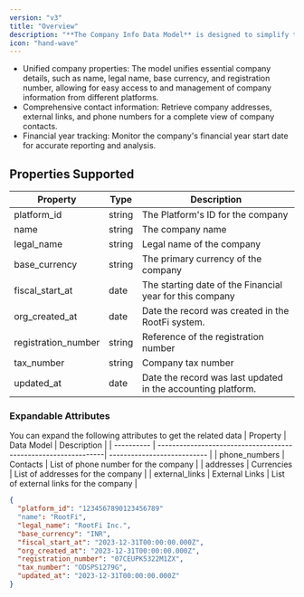 ```yaml
---
version: "v3"
title: "Overview"
description: "**The Company Info Data Model** is designed to simplify the management and retrieval of company-related information across various accounting platforms. "
icon: "hand-wave"
---
```


- Unified company properties: The model unifies essential company details, such as name, legal name, base currency, and registration number, allowing for easy access to and management of company information from different platforms.
- Comprehensive contact information: Retrieve company addresses, external links, and phone numbers for a complete view of company contacts.
- Financial year tracking: Monitor the company's financial year start date for accurate reporting and analysis.

## Properties Supported

| Property            | Type   | Description                                                  |
| ------------------- | ------ | ------------------------------------------------------------ |
| platform_id         | string | The Platform's ID for the company                            |
| name                | string | The company name                                             |
| legal_name          | string | Legal name of the company                                    |
| base_currency       | string | The primary currency of the company                          |
| fiscal_start_at     | date   | The starting date of the Financial year for this company     |
| org_created_at      | date   | Date the record was created in the RootFi system.            |
| registration_number | string | Reference of the registration number                         |
| tax_number          | string | Company tax number                                           |
| updated_at          | date   | Date the record was last updated in the accounting platform. |

### Expandable Attributes

You can expand the following attributes to get the related data
| Property | Data Model | Description |
| ---------- | ---------------------------------------------------------------| --------------------------- |
| phone_numbers | Contacts | List of phone number for the company |
| addresses | Currencies | List of addresses for the company |
| external_links | External Links | List of external links for the company |

<ResponseExample name="The Company Info Object">

```json The Company Info Object
{
  "platform_id": "1234567890123456789"
  "name": "RootFi",
  "legal_name": "RootFi Inc.",
  "base_currency": "INR",
  "fiscal_start_at": "2023-12-31T00:00:00.000Z",
  "org_created_at": "2023-12-31T00:00:00.000Z",
  "registration_number": "07CEUPK5322M1ZX",
  "tax_number": "ODSPS1279G",
  "updated_at": "2023-12-31T00:00:00.000Z"
}
```

</ResponseExample>
